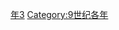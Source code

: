{{Catnav|頁面分類|历史|歷史時代|年|9世纪各年}}

{{catmore}}
{{Commons category|813}}

[[Category:810年代|年3]]
[[Category:9世纪各年|Category:9世纪各年]]